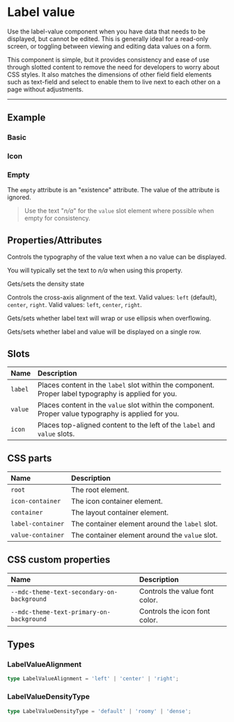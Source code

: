 
<PageSection>

# Label value

Use the label-value component when you have data that needs to be displayed, but cannot be edited. This is generally ideal for a read-only screen, or 
toggling between viewing and editing data values on a form.

This component is simple, but it provides consistency and ease of use through slotted content to remove the need for developers to worry about CSS styles. It also
matches the dimensions of other field field elements such as text-field and select to enable them to live next to each other on a page without adjustments.

</PageSection>

---

<PageSection>

## Example 

### Basic

<LiveDemo dense codeHtml={LabelValueDefaultCodeHtml()}>
  <LabelValueDemo />
</LiveDemo>

### Icon

<LiveDemo dense codeHtml={LabelValueIconCodeHtml()}>
  <LabelValueDemo hasIcon />
</LiveDemo>

### Empty

The `empty` attribute is an "existence" attribute. The value of the attribute is ignored.

<LiveDemo dense codeHtml={LabelValueEmptyCodeHtml()}>
  <LabelValueDemo empty />
</LiveDemo>

> Use the text "*n/a*" for the `value` slot element where possible when empty for consistency.

</PageSection>

<PageSection>

## Properties/Attributes 

<PropertyDef name="empty" type="boolean" defaultValue="false">

Controls the typography of the value text when a no value can be displayed.

You will typically set the text to *n/a* when using this property.
  
</PropertyDef>

<PropertyDef name="density" type="LabelValueDensityType" defaultValue="'default'">

Gets/sets the density state
  
</PropertyDef>

<PropertyDef name="align" type="LabelValueAlignment" defaultValue="&quot;left&quot;">

Controls the cross-axis alignment of the text. Valid values: `left` (default), `center`, `right`.
Valid values: `left`, `center`, `right`.
  
</PropertyDef>

<PropertyDef name="ellipsis" type="boolean" defaultValue="false">

Gets/sets whether label text will wrap or use ellipsis when overflowing.
  
</PropertyDef>

<PropertyDef name="single-line" type="boolean" prop={false} defaultValue="undefined">

Gets/sets whether label and value will be displayed on a single row.
  
</PropertyDef>

</PageSection>

<PageSection>

## Slots

| Name               | Description
| :------------------| :------------------
| `label`            | Places content in the `label` slot within the component. Proper label typography is applied for you.
| `value`            | Places content in the `value` slot within the component. Proper value typography is applied for you.
| `icon`             | Places top-aligned content to the left of the `label` and `value` slots.

</PageSection>

<PageSection>

## CSS parts

| Name                      | Description
| :-------------------------| :------------------
| `root`                    | The root element.
| `icon-container`          | The icon container element.
| `container`               | The layout container element.
| `label-container`         | The container element around the `label` slot.
| `value-container`         | The container element around the `value` slot.

</PageSection>

<PageSection>

## CSS custom properties

| Name                                             | Description
| :------------------------------------------------| :------------------
| `--mdc-theme-text-secondary-on-background`       | Controls the value font color.
| `--mdc-theme-text-primary-on-background`         | Controls the icon font color.

</PageSection>

<PageSection>

## Types

### LabelValueAlignment

```typescript
type LabelValueAlignment = 'left' | 'center' | 'right';
```

### LabelValueDensityType

```typescript
type LabelValueDensityType = 'default' | 'roomy' | 'dense';
```

</PageSection>
